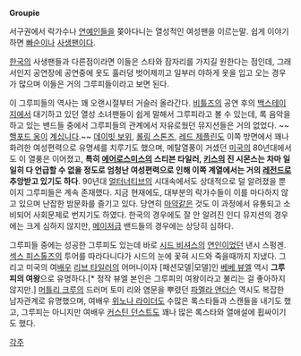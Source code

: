 '''Groupie'''

서구권에서 락가수나 [[연예인]]들을 쫒아다니는 열성적인 여성팬을 이르는말. 쉽게 이야기하면 [[빠순이]]나 [[사생팬]]이다.

[[한국]]의 사생팬들과 다른점이라면 이들은 스타와 잠자리를 가지길 원한다는 점인데, 그래서인지 공연장에 공연중에 옷도 훌러덩 벗어제끼고 일부러 야하게 옷을 입고 오는 경우가 많으며 이들은 거의 그루피들이라고 보면 된다.

이 그루피들의 역사는 꽤 오랜시절부터 거슬러 올라간다. [[비틀즈]]의 공연 후의 [[백스테이지]]에서 대기하고 있던 열성 소녀팬들이 쉽게 말해서 그루피라고 볼 수 있는데, 록 음악을 하고 있는 밴드들 중에서 그루피들의 관계에서 자유로웠던 뮤지션들은 거의 없었다. ~~[[롭 핼포드|핼포드 옹]]이 [[게이|계십니다]].~~ [[데이빗 보위]], [[롤링 스톤즈]], [[레드 제플린]]도 이쪽 방면에서 꽤나 화려한 여성편력으로 유명세를 치루기도 했으며, 메탈열풍이 거셌던 [[미국]]의 80년대에서도 이 열풍은 이어졌고, '''특히 [[에어로스미스]]의 스티븐 타일러, [[키스]]의 진 시몬스는 차마 일일히 다 언급할 수 없을 정도로 엄청난 여성편력으로 인해 이쪽 계열에서는 거의 [[레전드]]로 추앙받고 있기도 하다'''. 90년대 [[얼터너티브]]의 시대속에서도 상대적으로 덜 알려졌을 뿐이지 그루피들은 계속 존재했다. 지금 현재에도, 대부분의 락가수들이 이를 마다하지 않고 있으며 난잡한 밤문화를 즐기고 있다. 당연히 [[마약]]같은 것도 이 과정에서 유통되고 소비되어 사회문제로 번지기도 하였다. 한국의 경우에도 잘 안 알려진 인디 뮤지션의 경우에는 크게 심하지 않지만, [[메이저]]급 밴드들의 경우에는 상당히 심하다. 

그루피들 중에는 성공한 그루피도 있는데 바로 [[시드 비셔스]]의 [[연인]]이었던 낸시 스펑겐. [[섹스 피스톨즈]]의 투어를 따라다니다가 시드의 눈에 꽃혀 시드와 죽을때까지 지냈다. 그리고 미국의 여[[배우]] [[리브 타일러]]의 어머니이자 [패션모델|모델]인 [[베베 뷰엘]] 역시 '''그루피의 여왕'''으로 유명하다.[* 정작 뷰엘 본인은 그루피의 여왕이라고 불리는 걸 좋아하지 않지만.] [[머틀리 크루]]의 드러머 토미 리와 염문을 뿌렸던 [[파멜라 앤더슨]] 역시도 복잡한 남자관계로 유명했으며, 여배우 [[위노나 라이더]]도 수많은 록스타들과 스캔들을 내기도 했고, 그루피는 아니지만 여배우 [[커스틴 던스트]]도 꽤나 많은 록스타와 열애설에 휩싸이기도 했다.

[[각주]]
